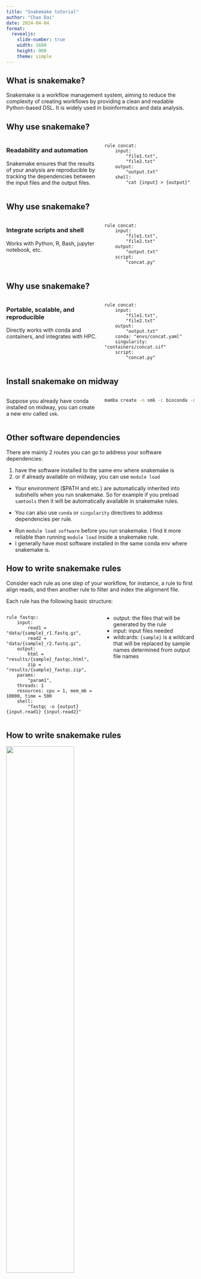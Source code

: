 ```yaml
---
title: "Snakemake tutorial"
author: "Chao Dai"
date: 2024-04-04
format: 
  revealjs:
    slide-number: true
    width: 1600
    height: 900
    theme: simple
---
```


## What is snakemake?


Snakemake is a workflow management system, aiming to reduce the complexity of creating workflows by providing a clean and readable Python-based DSL. It is widely used in bioinformatics and data analysis.

## Why use snakemake?

::: columns

::: {.column width="50%"}
### Readability and automation

Snakemake ensures that the results of your analysis are reproducible by tracking the dependencies between the input files and the output files.
:::

::: {.column width="50%"}
```snakemake
rule concat:
    input:
        "file1.txt",
        "file2.txt"
    output:
        "output.txt"
    shell:
        "cat {input} > {output}"
```
:::

:::

## Why use snakemake?

::: columns

::: {.column width="50%"}
### Integrate scripts and shell

Works with Python, R, Bash, jupyter notebook, etc.

:::

::: {.column width="50%"}
```snakemake
rule concat:
    input:
        "file1.txt",
        "file2.txt"
    output:
        "output.txt"
    script:
        "concat.py"
```
:::

:::

## Why use snakemake?

::: columns

::: {.column width="50%"}

### Portable, scalable, and reproducible

Directly works with conda and containers, and integrates with HPC.

:::

::: {.column width="50%"}
```snakemake
rule concat:
    input:
        "file1.txt",
        "file2.txt"
    output:
        "output.txt"
    conda: "envs/concat.yaml"
    singularity: "containers/concat.sif"
    script:
        "concat.py"
```
:::

:::


## Install snakemake on midway

::: columns

::: {.column width="50%"}

Suppose you already have conda installed on midway, you can create a new env called `smk`.
:::

::: {.column width="50%"}
```bash
mamba create -n smk -c bioconda -c conda-forge snakemake


```
:::

:::

## Other software dependencies

There are mainly 2 routes you can go to address your software dependencies: 

1. have the software installed to the same env where snakemake is
2. or if already available on midway, you can use `module load`

::: {.callout-note}
- Your environment ($PATH and etc.) are automatically inherited into subshells when you run snakemake. So for example if you preload `samtools` then it will be automatically available in snakemake rules.

- You can also use `conda` or `singularity` directives to address dependencies per rule.
:::

::: {.callout-tip}
- Run `module load software` before you run snakemake. I find it more reliable than running `module load` inside a snakemake rule.
- I generally have most software installed in the same conda env where snakemake is.
:::

## How to write snakemake rules

Consider each rule as one step of your workflow, for instance, a rule to first align reads, and then another rule to filter and index the alignment file.

Each rule has the following basic structure:

::: columns

::: {.column width="50%"}
```snakemake
rule fastqc:
    input:
        read1 = "data/{sample}_r1.fastq.gz",
        read2 = "data/{sample}_r2.fastq.gz",
    output:
        html = "results/{sample}_fastqc.html",
        zip = "results/{sample}_fastqc.zip",
    params:
        "param1",
    threads: 1
    resources: cpu = 1, mem_mb = 10000, time = 500
    shell:
        "fastqc -o {output} {input.read1} {input.read2}"
```
:::


::: {.column width="50%"}

- output: the files that will be generated by the rule
- input: input files needed
- wildcards: `{sample}` is a wildcard that will be replaced by sample names determined from output file names

:::

:::

## How to write snakemake rules

![](code/dag.png){width=60% fig-align="center"}

Snakemake rely on wildcards to track the dependencies between rules. 

Imagine you have many steps in your workflow. Snakemake will start from required output files of the last rule, working all the way to the first rule, figuring out what files to produce along the way, based on wildcards.

The rules and output files essentially create a DAG.



## How to run snakemake

But before you run, you should think about: 

- should I modularize my workflow (into multiple snakemake files)?
- should I leverage a config file to store common parameters?
- should I use a profile to run on HPC?


## How to run snakemake


::: columns
::: {.column width="50%"}
- Be aware where you run `snakemake`! If you don't plan to submit your rules to HPC, make sure you run snakemake on a compute node!

- Do run it on login node if you plan to submit to HPC. 

- Recommend using `screen` or `tmux` to avoid being disconnected.
:::

::: {.column width="50%"}

Without profile and running locally:
```bash
snakemake -s Snakefile [output_files]
```


Or with a profile on midway: 

```bash
snakemake --profile slurm
```
:::

:::

:::{.callout-tip}

- If you name your main snakemake file `Snakefile`, you don't need to specify `-s Snakefile` when running snakemake.
- Not including output file will run targets defined in `rule all`.
- Structure your directory properly so that snakemake can expect the files it needs.

:::

## Recommended practices

![](code/dag.png){width=60% fig-align="left"}

- Use `-n` to dry-run your workflow
- Use `--dag` or `--rulegraph` to visualize your workflow
- Use modularized snakemake files if your workflow is reasonably large
- Use a config file to store common parameters
- Create multiple profiles, for both HPC or local runs


## Recommended practices

Recommended directory structure:

```
├── .gitignore
├── README.md
├── workflow
│   ├── rules
|   │   ├── module1.smk
|   │   └── module2.smk
│   ├── envs
|   │   ├── tool1.yaml
│   ├── scripts
|   │   ├── script1.py
|   │   └── script2.R
|   └── Snakefile
├── config
│   ├── config.yaml
│   └── some-sheet.tsv
├── results
└── resources

````

## Recommended practices

Profile examples:

::: columns
::: {.column width="50%"}
A local profile:
```yaml
#~/.config/snakemake/slurm/config.yaml
jobs: 70
cores: 120
cluster: "mkdir -p slurm_logs && sbatch --partition {resources.partition} --account pi-yangili1 -t {resources.time} -c {resources.cpu} --mem {resources.mem_mb} -e slurm_logs/{rule}%j.e -o slurm_logs/{rule}%j.o --job-name {rule}  "
default-resources: [time=500, mem_mb=15000, cpu=1, partition=caslake]
keep-going: True
printshellcmds: True
cluster-cancel: "scancel"
use-conda: true
use-envmodules: true
use-singularity: true
rerun-incomplete: true
singularity-args: "--bind /scratch/midway3/chaodai,/scratch/midway2/chaodai,/project2/yangili1,/project/yangili1"
```
:::

::: {.column width="50%"}
A cluster profile:
```yaml
#~/.config/snakemake/local/config.yaml
cores: 8
keep-going: true
printshellcmds: true
use-conda: true
use-envmodules: true
use-singularity: true
rerun-incomplete: true
singularity-args: "--bind /scratch/midway3/chaodai,/scratch/midway2/chaodai,/project2/yangili1,/project/yangili1"
```
:::
:::
## Demo {background-color="navy"}


- rules: `rule all`, `localrules`, `expand`, `resources`, `touch`, `protected`, `temp`, `wildcard_constraints`, `conda`
- configuration: `configfile: "path/to/config.yaml"`
- modularization: `include: "path/to/module.smk"`, `use rule abc as abc2 with:`

